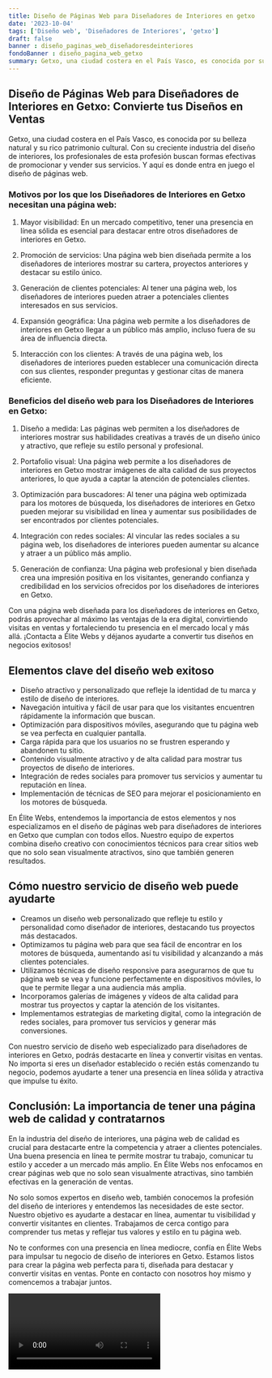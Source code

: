 ```yaml
---
title: Diseño de Páginas Web para Diseñadores de Interiores en getxo
date: '2023-10-04'
tags: ['Diseño web', 'Diseñadores de Interiores', 'getxo']
draft: false
banner : diseño_paginas_web_diseñadoresdeinteriores
fondoBanner : diseño_pagina_web_getxo
summary: Getxo, una ciudad costera en el País Vasco, es conocida por su belleza natural y su rico patrimonio cultural. Con su creciente industria del diseño de interiores, los profesionales de esta profesión buscan formas efectivas de promocionar y vender sus servicios. Y aquí es donde entra en juego el diseño de páginas web. 
---
```


## Diseño de Páginas Web para Diseñadores de Interiores en Getxo: Convierte tus Diseños en Ventas

Getxo, una ciudad costera en el País Vasco, es conocida por su belleza natural y su rico patrimonio cultural. Con su creciente industria del diseño de interiores, los profesionales de esta profesión buscan formas efectivas de promocionar y vender sus servicios. Y aquí es donde entra en juego el diseño de páginas web. 

### Motivos por los que los Diseñadores de Interiores en Getxo necesitan una página web:

1. Mayor visibilidad: En un mercado competitivo, tener una presencia en línea sólida es esencial para destacar entre otros diseñadores de interiores en Getxo.

2. Promoción de servicios: Una página web bien diseñada permite a los diseñadores de interiores mostrar su cartera, proyectos anteriores y destacar su estilo único.

3. Generación de clientes potenciales: Al tener una página web, los diseñadores de interiores pueden atraer a potenciales clientes interesados en sus servicios.

4. Expansión geográfica: Una página web permite a los diseñadores de interiores en Getxo llegar a un público más amplio, incluso fuera de su área de influencia directa.

5. Interacción con los clientes: A través de una página web, los diseñadores de interiores pueden establecer una comunicación directa con sus clientes, responder preguntas y gestionar citas de manera eficiente.

### Beneficios del diseño web para los Diseñadores de Interiores en Getxo:

1. Diseño a medida: Las páginas web permiten a los diseñadores de interiores mostrar sus habilidades creativas a través de un diseño único y atractivo, que refleje su estilo personal y profesional.

2. Portafolio visual: Una página web permite a los diseñadores de interiores en Getxo mostrar imágenes de alta calidad de sus proyectos anteriores, lo que ayuda a captar la atención de potenciales clientes.

3. Optimización para buscadores: Al tener una página web optimizada para los motores de búsqueda, los diseñadores de interiores en Getxo pueden mejorar su visibilidad en línea y aumentar sus posibilidades de ser encontrados por clientes potenciales.

4. Integración con redes sociales: Al vincular las redes sociales a su página web, los diseñadores de interiores pueden aumentar su alcance y atraer a un público más amplio.

5. Generación de confianza: Una página web profesional y bien diseñada crea una impresión positiva en los visitantes, generando confianza y credibilidad en los servicios ofrecidos por los diseñadores de interiores en Getxo.

Con una página web diseñada para los diseñadores de interiores en Getxo, podrás aprovechar al máximo las ventajas de la era digital, convirtiendo visitas en ventas y fortaleciendo tu presencia en el mercado local y más allá. ¡Contacta a Élite Webs y déjanos ayudarte a convertir tus diseños en negocios exitosos!

<GifSeo />

<Cta />

## Elementos clave del diseño web exitoso

- Diseño atractivo y personalizado que refleje la identidad de tu marca y estilo de diseño de interiores.
- Navegación intuitiva y fácil de usar para que los visitantes encuentren rápidamente la información que buscan.
- Optimización para dispositivos móviles, asegurando que tu página web se vea perfecta en cualquier pantalla.
- Carga rápida para que los usuarios no se frustren esperando y abandonen tu sitio.
- Contenido visualmente atractivo y de alta calidad para mostrar tus proyectos de diseño de interiores.
- Integración de redes sociales para promover tus servicios y aumentar tu reputación en línea.
- Implementación de técnicas de SEO para mejorar el posicionamiento en los motores de búsqueda.

En Élite Webs, entendemos la importancia de estos elementos y nos especializamos en el diseño de páginas web para diseñadores de interiores en Getxo que cumplan con todos ellos. Nuestro equipo de expertos combina diseño creativo con conocimientos técnicos para crear sitios web que no solo sean visualmente atractivos, sino que también generen resultados.

## Cómo nuestro servicio de diseño web puede ayudarte

- Creamos un diseño web personalizado que refleje tu estilo y personalidad como diseñador de interiores, destacando tus proyectos más destacados.
- Optimizamos tu página web para que sea fácil de encontrar en los motores de búsqueda, aumentando así tu visibilidad y alcanzando a más clientes potenciales.
- Utilizamos técnicas de diseño responsive para asegurarnos de que tu página web se vea y funcione perfectamente en dispositivos móviles, lo que te permite llegar a una audiencia más amplia.
- Incorporamos galerías de imágenes y vídeos de alta calidad para mostrar tus proyectos y captar la atención de los visitantes.
- Implementamos estrategias de marketing digital, como la integración de redes sociales, para promover tus servicios y generar más conversiones.

Con nuestro servicio de diseño web especializado para diseñadores de interiores en Getxo, podrás destacarte en línea y convertir visitas en ventas. No importa si eres un diseñador establecido o recién estás comenzando tu negocio, podemos ayudarte a tener una presencia en línea sólida y atractiva que impulse tu éxito.

## Conclusión: La importancia de tener una página web de calidad y contratarnos

En la industria del diseño de interiores, una página web de calidad es crucial para destacarte entre la competencia y atraer a clientes potenciales. Una buena presencia en línea te permite mostrar tu trabajo, comunicar tu estilo y acceder a un mercado más amplio. En Élite Webs nos enfocamos en crear páginas web que no solo sean visualmente atractivas, sino también efectivas en la generación de ventas.

No solo somos expertos en diseño web, también conocemos la profesión del diseño de interiores y entendemos las necesidades de este sector. Nuestro objetivo es ayudarte a destacar en línea, aumentar tu visibilidad y convertir visitantes en clientes. Trabajamos de cerca contigo para comprender tus metas y reflejar tus valores y estilo en tu página web.

No te conformes con una presencia en línea mediocre, confía en Élite Webs para impulsar tu negocio de diseño de interiores en Getxo. Estamos listos para crear la página web perfecta para ti, diseñada para destacar y convertir visitas en ventas. Ponte en contacto con nosotros hoy mismo y comencemos a trabajar juntos.

<Video />

<CtaBot job='Diseñadores de Interiores' city='getxo'/>

<Gmaps query='getxo+españa+maps' />
